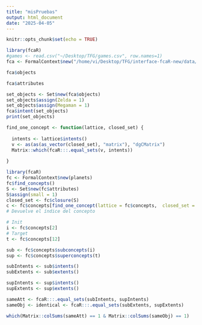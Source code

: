 ```yaml
---
title: "misPruebas"
output: html_document
date: "2025-04-05"
---
```


```r
knitr::opts_chunk$set(echo = TRUE)
```

```r
library(fcaR)
#games <- read.csv("~/Desktop/TFG/games.csv", row.names=1)
fca <- FormalContext$new("/home/vi/Desktop/TFG/interface-fcaR-new/data/planets.txt")
```

```r
fca$objects
```

```r
fca$attributes
```

```r
set_objects <- Set$new(fca$objects)
set_objects$assign(Zelda = 1)
set_objects$assign(Megaman = 1)
fca$intent(set_objects)
print(set_objects)
```

```r
find_one_concept <- function(lattice, closed_set) {
  
  intents <- lattice$intents()
  v <- as(as(as_vector(closed_set), "matrix"), "dgCMatrix")
  Matrix::which(fcaR:::.equal_sets(v, intents))
  
}

library(fcaR)
fc <- FormalContext$new(planets)
fc$find_concepts()
S <- Set$new(fc$attributes)
S$assign(small = 1)
closed_set <- fc$closure(S)
c <- fc$concepts[find_one_concept(lattice = fc$concepts,  closed_set = closed_set)]
# Devuelve el índice del concepto
```

```r
# Init
i <- fc$concepts[2]
# Target
t <- fc$concepts[12]

sub <- fc$concepts$subconcepts(i)
sup <- fc$concepts$superconcepts(t)

subIntents <- sub$intents()
subExtents <- sub$extents()

supIntents <- sup$intents()
supExtents <- sup$extents()

sameAtt <- fcaR:::.equal_sets(subIntents, supIntents)
sameObj <- identical <- fcaR:::.equal_sets(subExtents, supExtents)

which(Matrix::colSums(sameAtt) == 1 & Matrix::colSums(sameObj) == 1)

```

```r

```
